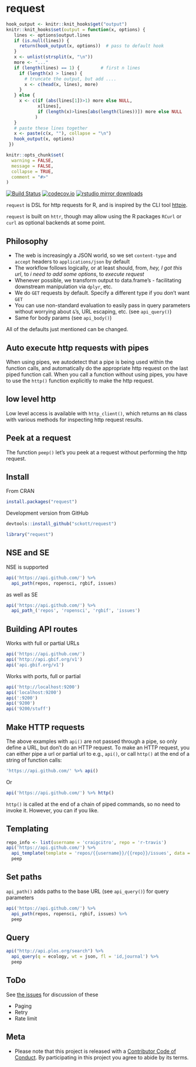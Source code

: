 request
=======

```r
hook_output <- knitr::knit_hooks$get("output")
knitr::knit_hooks$set(output = function(x, options) {
   lines <- options$output.lines
   if (is.null(lines)) {
     return(hook_output(x, options))  # pass to default hook
   }
   x <- unlist(strsplit(x, "\n"))
   more <- "..."
   if (length(lines) == 1) {        # first n lines
     if (length(x) > lines) {
       # truncate the output, but add ....
       x <- c(head(x, lines), more)
     }
   } else {
     x <- c(if (abs(lines[1])>1) more else NULL,
            x[lines],
            if (length(x)>lines[abs(length(lines))]) more else NULL
           )
   }
   # paste these lines together
   x <- paste(c(x, ""), collapse = "\n")
   hook_output(x, options)
 })

knitr::opts_chunk$set(
  warning = FALSE,
  message = FALSE,
  collapse = TRUE,
  comment = "#>"
)
```

[![Build Status](https://travis-ci.org/sckott/request.svg)](https://travis-ci.org/sckott/request)
[![codecov.io](https://codecov.io/github/sckott/request/coverage.svg?branch=master)](https://codecov.io/github/sckott/request?branch=master)
[![rstudio mirror downloads](http://cranlogs.r-pkg.org/badges/request?color=F3B1FF)](https://github.com/metacran/cranlogs.app)

`request` is DSL for http requests for R, and is inspired by the CLI tool [httpie](https://github.com/jakubroztocil/httpie).

`request` is built on `httr`, though may allow using the R packages `RCurl` or `curl` as optional backends at some point.

## Philosophy

* The web is increasingly a JSON world, so we set `content-type` and `accept` headers to `applications/json` by default
* The workflow follows logically, or at least should, from, _hey, I got this url_, to _i need to add some options_, to _execute request_
* Whenever possible, we transform output to data.frame's - facilitating downstream manipulation via `dplyr`, etc.
* We do `GET` requests by default. Specify a different type if you don't want `GET`
* You can use non-standard evaluation to easily pass in query parameters without worrying about `&`'s, URL escaping, etc. (see `api_query()`)
* Same for body params (see `api_body()`)

All of the defaults just mentioned can be changed.

## Auto execute http requests with pipes

When using pipes, we autodetect that a pipe is being used within the function calls, and automatically do the appropriate http request on the last piped function call. When you call a function without using pipes, you have to use the `http()` function explicitly to make the http request.

## low level http

Low level access is available with `http_client()`, which returns an `R6` class with various methods for inspecting http request results.

## Peek at a request

The function `peep()` let's you peek at a request without performing the http request.

## Install

From CRAN

```r
install.packages("request")
```

Development version from GitHub

```r
devtools::install_github("sckott/request")
```

```r
library("request")
```

## NSE and SE

NSE is supported

```r
api('https://api.github.com/') %>%
  api_path(repos, ropensci, rgbif, issues)
```

as well as SE

```r
api('https://api.github.com/') %>%
  api_path_('repos', 'ropensci', 'rgbif', 'issues')
```

## Building API routes

Works with full or partial URLs

```r
api('https://api.github.com/')
api('http://api.gbif.org/v1')
api('api.gbif.org/v1')
```

Works with ports, full or partial

```r
api('http://localhost:9200')
api('localhost:9200')
api(':9200')
api('9200')
api('9200/stuff')
```

## Make HTTP requests 

The above examples with `api()` are not passed through a pipe, so only define a URL, but don't do an HTTP request. To make an HTTP request, you can either pipe a url or partial url to e.g., `api()`, or call `http()` at the end of a string of function calls:

```r
'https://api.github.com/' %>% api()
```

Or

```r
api('https://api.github.com/') %>% http()
```

`http()` is called at the end of a chain of piped commands, so no need to invoke it. However, you can if you like.

## Templating

```r
repo_info <- list(username = 'craigcitro', repo = 'r-travis')
api('https://api.github.com/') %>%
  api_template(template = 'repos/{{username}}/{{repo}}/issues', data = repo_info) %>%
  peep
```

## Set paths

`api_path()` adds paths to the base URL (see `api_query()`) for query parameters

```r
api('https://api.github.com/') %>%
  api_path(repos, ropensci, rgbif, issues) %>%
  peep
```

## Query

```r
api("http://api.plos.org/search") %>%
  api_query(q = ecology, wt = json, fl = 'id,journal') %>%
  peep
```

## ToDo

See [the issues](https://github.com/sckott/request/issues) for discussion of these

* Paging
* Retry
* Rate limit

## Meta

* Please note that this project is released with a [Contributor Code of Conduct](CONDUCT.md). By participating in this project you agree to abide by its terms.
